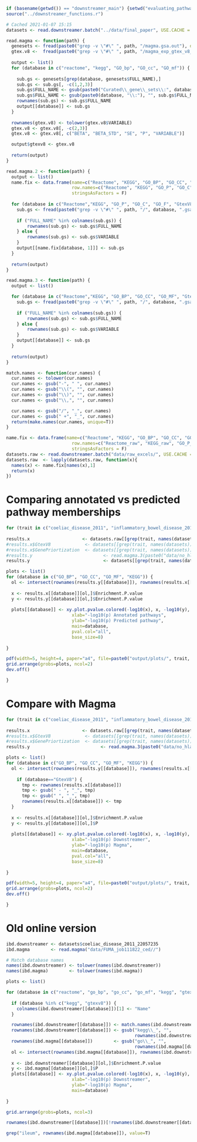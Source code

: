 ```r
if (basename(getwd()) == "downstreamer_main") {setwd("evaluating_pathways")} else {setwd("../evaluating_pathways/")}
source("../downstreamer_functions.r")

# Cached 2021-01-07 15:15
datasets <- read.downstreamer.batch("../data/final_paper", USE.CACHE = F)#, potential_traits = c("GtexV8", "GenePrioritization"))

read.magma <- function(path) {
  genesets <- fread(paste0("grep -v \"#\" ", path, "/magma.gsa.out"), data.table=F)
  gtex.v8 <-  fread(paste0("grep -v \"#\" ", path, "/magma_exp_gtex_v8_ts_avg_log2TPM.gsa.out"), data.table=F)
  
  output <- list()
  for (database in c("reactome", "kegg", "GO_bp", "GO_cc", "GO_mf")) {
  
    sub.gs <- genesets[grep(database, genesets$FULL_NAME),]
    sub.gs <- sub.gs[, -c(1,2,3)]
    sub.gs$FULL_NAME <- gsub(paste0("Curated\\_gene\\_sets\\:", database, "\\_"), "", sub.gs$FULL_NAME)
    sub.gs$FULL_NAME <- gsub(paste0(database, "\\:"), "", sub.gs$FULL_NAME)
    rownames(sub.gs) <- sub.gs$FULL_NAME
    output[[database]] <- sub.gs
  }
  
  rownames(gtex.v8) <- tolower(gtex.v8$VARIABLE)
  gtex.v8 <- gtex.v8[, -c(2,3)]
  gtex.v8 <- gtex.v8[, c("BETA", "BETA_STD", "SE", "P", "VARIABLE")]

  output$gtexv8 <- gtex.v8
  
  return(output)
}

read.magma.2 <- function(path) {
  output <- list()
  name.fix <- data.frame(name=c("Reactome", "KEGG", "GO_BP", "GO_CC", "GO_MF", "GtexV8"),
                         row.names=c("Reactome", "KEGG", "GO_P", "GO_C", "GO_F", "GtexV8"),
                         stringsAsFactors = F)
  
  for (database in c("Reactome","KEGG", "GO_P", "GO_C", "GO_F", "GtexV8")) {
    sub.gs <- fread(paste0("grep -v \"#\" ", path, "/", database, ".gsa.out"), data.table=F)
    
    if ("FULL_NAME" %in% colnames(sub.gs)) {
        rownames(sub.gs) <- sub.gs$FULL_NAME
    } else {
        rownames(sub.gs) <- sub.gs$VARIABLE
    }
    output[[name.fix[database, 1]]] <- sub.gs
  }
  
  return(output)
}

read.magma.3 <- function(path) {
  output <- list()

  for (database in c("Reactome","KEGG", "GO_BP", "GO_CC", "GO_MF", "GtexV8", "GenePriortization")) {
    sub.gs <- fread(paste0("grep -v \"#\" ", path, "/", database, ".gsa.out"), data.table=F)
    
    if ("FULL_NAME" %in% colnames(sub.gs)) {
        rownames(sub.gs) <- sub.gs$FULL_NAME
    } else {
        rownames(sub.gs) <- sub.gs$VARIABLE
    }
    output[[database]] <- sub.gs
  }
  
  return(output)
}

match.names <- function(cur.names) {
  cur.names <- tolower(cur.names)
  cur.names <- gsub("-", " ", cur.names)
  cur.names <- gsub("\\(", "", cur.names)
  cur.names <- gsub("\\)", "", cur.names)
  cur.names <- gsub("\\,", "", cur.names)

  cur.names <- gsub("/", "_", cur.names)
  cur.names <- gsub(" +", "_", cur.names)
  return(make.names(cur.names, unique=T))
}

name.fix <- data.frame(name=c("Reactome", "KEGG", "GO_BP", "GO_CC", "GO_MF", "GtexV8", "HPO"),
                         row.names=c("Reactome_raw", "KEGG_raw", "GO_P_raw", "GO_C_raw", "GO_F_raw", "GtexV8", "HPO_raw"),
                         stringsAsFactors = F)
datasets.raw <- read.downstreamer.batch("data/raw_excels/", USE.CACHE = F)
datasets.raw  <- lapply(datasets.raw, function(x){
  names(x) <- name.fix[names(x),1]
  return(x)
})

```

# Comparing annotated vs predicted pathway memberships
```r
for (trait in c("coeliac_disease_2011", "inflammatory_bowel_disease_2017", "height_2018")) {
  
results.x                    <- datasets.raw[[grep(trait, names(datasets.raw))]]
#results.x$GtexV8             <- datasets[[grep(trait, names(datasets))]]$GtexV8
#results.x$GenePriortization  <- datasets[[grep(trait, names(datasets))]]$GenePrioritization
#results.y                           <- read.magma.3(paste0("data/no_hla/", trait, "*_hg19"))
results.y                            <- datasets[[grep(trait, names(datasets))]]

plots <- list()
for (database in c("GO_BP", "GO_CC", "GO_MF", "KEGG")) {
  ol <- intersect(rownames(results.y[[database]]), rownames(results.x[[database]]))
  
  x <- results.x[[database]][ol,]$Enrichment.P.value
  y <- results.y[[database]][ol,]$Enrichment.P.value
  
  plots[[database]] <- xy.plot.pvalue.colored(-log10(x), x, -log10(y), y,
                         xlab="-log10(p) Annotated pathways",
                         ylab="-log10(p) Predicted pathway",
                         main=database,
                         pval.col="all",
                         base_size=8)
  
}

pdf(width=5, height=4, paper="a4", file=paste0("output/plots/", trait, "_annotated_vs_predicted_pw.pdf"))
grid.arrange(grobs=plots, ncol=2)
dev.off()

}
```

# Compare with Magma
```r
for (trait in c("coeliac_disease_2011", "inflammatory_bowel_disease_2017", "height_2018")) {
  
results.x                    <- datasets.raw[[grep(trait, names(datasets.raw))]]
#results.x$GtexV8             <- datasets[[grep(trait, names(datasets))]]$GtexV8
#results.x$GenePriortization  <- datasets[[grep(trait, names(datasets))]]$GenePrioritization
results.y                           <- read.magma.3(paste0("data/no_hla/", trait, "*_hg19"))

plots <- list()
for (database in c("GO_BP", "GO_CC", "GO_MF", "KEGG")) {
  ol <- intersect(rownames(results.y[[database]]), rownames(results.x[[database]]))
  
    if (database=="GtexV8") {
      tmp <- rownames(results.x[[database]])
      tmp <- gsub(" - ", "_", tmp)
      tmp <- gsub(" ", "_", tmp)
      rownames(results.x[[database]]) <- tmp
  }
  
  x <- results.x[[database]][ol,]$Enrichment.P.value
  y <- results.y[[database]][ol,]$P
  
  plots[[database]] <- xy.plot.pvalue.colored(-log10(x), x, -log10(y), y,
                         xlab="-log10(p) Downstreamer",
                         ylab="-log10(p) Magma",
                         main=database,
                         pval.col="all",
                         base_size=8)
  
}

pdf(width=5, height=4, paper="a4", file=paste0("output/plots/", trait, "_magma_vs_downstreamer.pdf"))
grid.arrange(grobs=plots, ncol=2)
dev.off()

}

```





# Old online version
```r
ibd.downstreamer <- datasets$coeliac_disease_2011_22057235
ibd.magma        <- read.magma("data/FUMA_job111822_ced//")

# Match database names
names(ibd.downstreamer) <- tolower(names(ibd.downstreamer))
names(ibd.magma)        <- tolower(names(ibd.magma))

plots <- list()

for (database in c("reactome", "go_bp", "go_cc", "go_mf", "kegg", "gtexv8")) {
  
  if (database %in% c("kegg", "gtexv8")) {
    colnames(ibd.downstreamer[[database]])[1] <- "Name"
  }

  rownames(ibd.downstreamer[[database]]) <- match.names(ibd.downstreamer[[database]]$Name)
  rownames(ibd.downstreamer[[database]]) <- gsub("kegg\\_", "",
                                                 rownames(ibd.downstreamer[[database]]))
  rownames(ibd.magma[[database]])        <- gsub("go\\_", "",
                                                 rownames(ibd.magma[[database]]))
  ol <- intersect(rownames(ibd.magma[[database]]), rownames(ibd.downstreamer[[database]]))
  
  x <- ibd.downstreamer[[database]][ol,]$Enrichment.P.value
  y <- ibd.magma[[database]][ol,]$P
  plots[[database]] <- xy.plot.pvalue.colored(-log10(x), x, -log10(y), y,
                         xlab="-log10(p) Downstreamer",
                         ylab="-log10(p) Magma",
                         main=database) 
  
}

grid.arrange(grobs=plots, ncol=3)

rownames(ibd.downstreamer[[database]])[!rownames(ibd.downstreamer[[database]]) %in% rownames(ibd.magma[[database]])]

grep("ileum", rownames(ibd.magma[[database]]), value=T)
```


